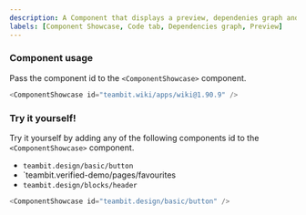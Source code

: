 ```yaml
---
description: A Component that displays a preview, dependenies graph and code tab of a given compoennt.
labels: [Component Showcase, Code tab, Dependencies graph, Preview]
---
```



### Component usage

Pass the component id to the `<ComponentShowcase>` component.

```js
<ComponentShowcase id="teambit.wiki/apps/wiki@1.90.9" />
```

### Try it yourself!

Try it yourself by adding any of the following components id to the `<ComponentShowcase>` component.

- `teambit.design/basic/button`
- `teambit.verified-demo/pages/favourites
- `teambit.design/blocks/header`

```js live
<ComponentShowcase id="teambit.design/basic/button" />
```
